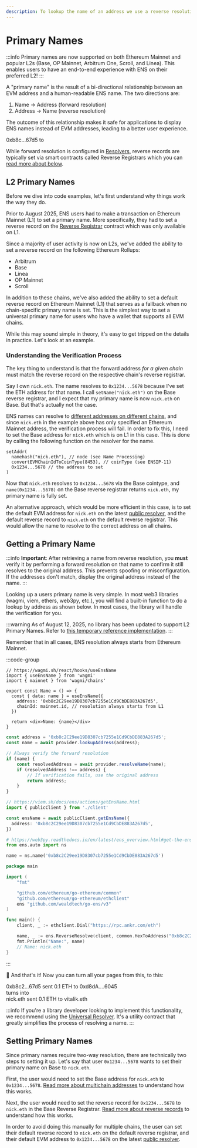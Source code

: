 ```yaml
---
description: To lookup the name of an address we use a reverse resolution. This allows users to indicate a primary name.
---
```



# Primary Names

:::info
Primary names are now supported on both Ethereum Mainnet and popular L2s (Base, OP Mainnet, Arbitrum One, Scroll, and Linea). This enables users to have an end-to-end experience with ENS on their preferred L2!
:::

A "primary name" is the result of a bi-directional relationship between an EVM address and a human-readable ENS name. The two directions are:

1. Name -> Address (forward resolution)
2. Address -> Name (reverse resolution)

The outcome of this relationship makes it safe for applications to display ENS names instead of EVM addresses, leading to a better user experience.

<Card className="flex items-center justify-center gap-2">
  <span className="font-medium">0xb8c...67d5</span>
  <span>to</span>
  <EnsProfile name="nick.eth" hideAddress />
</Card>

While forward resolution is configured in [Resolvers](/resolvers/quickstart), reverse records are typically set via smart contracts called Reverse Registrars which you can [read more about below](#setting-primary-names).

## L2 Primary Names

Before we dive into code examples, let's first understand why things work the way they do.

Prior to August 2025, ENS users had to make a transaction on Ethereum Mainnet (L1) to set a primary name. More specifically, they had to set a reverse record on the [Reverse Registrar](/registry/reverse) contract which was only available on L1.

<QandA
  open
  question="What is the difference between a reverse record and a primary name?"
  answer="A reverse record is a mapping from an EVM address to an ENS name, which is only part of a primary name. In order for a primary name to be valid, the name must also forward resolve to the same address on the respective chain."
/>

Since a majority of user activity is now on L2s, we've added the ability to set a reverse record on the following Ethereum Rollups:

- Arbitrum
- Base
- Linea
- OP Mainnet
- Scroll

In addition to these chains, we've also added the ability to set a default reverse record on Ethereum Mainnet (L1) that serves as a fallback when no chain-specific primary name is set. This is the simplest way to set a universal primary name for users who have a wallet that supports all EVM chains.

While this may sound simple in theory, it's easy to get tripped on the details in practice. Let's look at an example.

### Understanding the Verification Process

The key thing to understand is that the forward address _for a given chain_ must match the reverse record on the respective chain's reverse registrar.

Say I own `nick.eth`. The name resolves to `0x1234...5678` because I've set the ETH address for that name. I call `setName("nick.eth")` on the Base reverse registrar, and I expect that my primary name is now `nick.eth` on Base. But that's actually not the case.

ENS names can resolve to [different addresses on different chains](/web/resolution), and since `nick.eth` in the example above has only specified an Ethereum Mainnet address, the verification process will fail. In order to fix this, I need to set the Base address for `nick.eth` which is on L1 in this case. This is done by calling the following function on the resolver for the name.

```solidity
setAddr(
  namehash("nick.eth"), // node (see Name Processing)
  convertEVMChainIdToCoinType(8453), // coinType (see ENSIP-11)
  0x1234...5678 // the address to set
)
```

Now that `nick.eth` resolves to `0x1234...5678` via the Base cointype, and `name(0x1234...5678)` on the Base reverse registrar returns `nick.eth`, my primary name is fully set.

An alternative approach, which would be more efficient in this case, is to set the default EVM address for `nick.eth` on the latest [public resolver](/resolvers/public), and the default reverse record to `nick.eth` on the default reverse registrar. This would allow the name to resolve to the correct address on all chains.

## Getting a Primary Name

:::info
**Important**: After retrieving a name from reverse resolution, you **must** verify it by performing a forward resolution on that name to confirm it still resolves to the original address. This prevents spoofing or misconfiguration. If the addresses don't match, display the original address instead of the name.
:::

Looking up a users primary name is very simple. In most web3 libraries (wagmi, viem, ethers, web3py, etc.), you will find a built-in function to do a lookup by address as shown below. In most cases, the library will handle the verification for you.

:::warning
As of August 12, 2025, no library has been updated to support L2 Primary Names. Refer to [this temporary reference implementation](https://github.com/ensdomains/frontend-template/blob/main/src/hooks/useEnsName.tsx).
:::

Remember that in all cases, ENS resolution always starts from Ethereum Mainnet.

:::code-group

```tsx [Wagmi]
// https://wagmi.sh/react/hooks/useEnsName
import { useEnsName } from 'wagmi'
import { mainnet } from 'wagmi/chains'

export const Name = () => {
  const { data: name } = useEnsName({
    address: '0xb8c2C29ee19D8307cb7255e1Cd9CbDE883A267d5',
    chainId: mainnet.id, // resolution always starts from L1
  })

  return <div>Name: {name}</div>
}
```

```ts [Ethers v5]
const address = '0xb8c2C29ee19D8307cb7255e1Cd9CbDE883A267d5';
const name = await provider.lookupAddress(address);

// Always verify the forward resolution
if (name) {
    const resolvedAddress = await provider.resolveName(name);
    if (resolvedAddress !== address) {
        // If verification fails, use the original address
        return address;
    }
}
```

```ts [Viem]
// https://viem.sh/docs/ens/actions/getEnsName.html
import { publicClient } from './client'

const ensName = await publicClient.getEnsName({
  address: '0xb8c2C29ee19D8307cb7255e1Cd9CbDE883A267d5',
})
```

```py [Web3.py]
# https://web3py.readthedocs.io/en/latest/ens_overview.html#get-the-ens-name-for-an-address
from ens.auto import ns

name = ns.name('0xb8c2C29ee19D8307cb7255e1Cd9CbDE883A267d5')
```

```go [Go]
package main

import (
	"fmt"

	"github.com/ethereum/go-ethereum/common"
	"github.com/ethereum/go-ethereum/ethclient"
	ens "github.com/wealdtech/go-ens/v3"
)

func main() {
	client, _ := ethclient.Dial("https://rpc.ankr.com/eth")

	name, _ := ens.ReverseResolve(client, common.HexToAddress("0xb8c2C29ee19D8307cb7255e1Cd9CbDE883A267d5"))
	fmt.Println("Name:", name)
	// Name: nick.eth
}
```

:::

🎉 And that's it! Now you can turn all your pages from this, to this:

<Card className="flex flex-col items-center gap-2">
  <div className="flex items-center gap-2">
    <Badge>0xb8c2...67d5</Badge>
    <span>sent 0.1 ETH to</span>
    <Badge>0xd8dA....6045</Badge>
  </div>
  <span className="text-grey text-sm">turns into</span>
  <div className="flex items-center gap-2">
    <Badge>nick.eth</Badge>
    <span>sent 0.1 ETH to</span>
    <Badge>vitalik.eth</Badge>
  </div>
</Card>

:::info
If you're a library developer looking to implement this functionality, we recommend using the [Universal Resolver](/resolvers/universal). It's a utility contract that greatly simplifies the process of resolving a name.
:::

## Setting Primary Names

Since primary names require two-way resolution, there are technically two steps to setting it up. Let's say that user `0x1234...5678` wants to set their primary name on Base to `nick.eth`.

First, the user would need to set the Base address for `nick.eth` to `0x1234...5678`. [Read more about multichain addresses](/web/resolution#multi-chain-addresses-btc-ltc-etc) to understand how this works.

Next, the user would need to set the reverse record for `0x1234...5678` to `nick.eth` in the Base Reverse Registrar. [Read more about reverse records](/registry/reverse) to understand how this works.

In order to avoid doing this manually for multiple chains, the user can set their default reverse record to `nick.eth` on the default reverse registrar, and their default EVM address to `0x1234...5678` on the latest [public resolver](/resolvers/public).

<EmbedLink
  href="/registry/reverse"
  title="Reverse Registrars"
  description="Learn more about the smart contracts that manage reverse records on L1 and L2s."
/>
